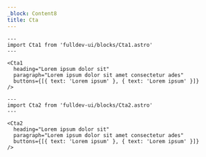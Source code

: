 ```yaml
---
_block: Content8
title: Cta
---
```


```astro live
---
import Cta1 from 'fulldev-ui/blocks/Cta1.astro'
---

<Cta1
  heading="Lorem ipsum dolor sit"
  paragraph="Lorem ipsum dolor sit amet consectetur ades"
  buttons={[{ text: 'Lorem ipsum' }, { text: 'Lorem ipsum' }]}
/>
```

```astro live
---
import Cta2 from 'fulldev-ui/blocks/Cta2.astro'
---

<Cta2
  heading="Lorem ipsum dolor sit"
  paragraph="Lorem ipsum dolor sit amet consectetur ades"
  buttons={[{ text: 'Lorem ipsum' }, { text: 'Lorem ipsum' }]}
/>
```
